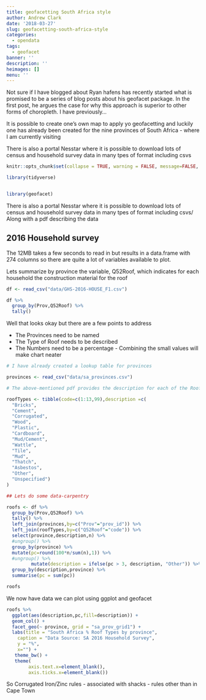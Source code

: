 ```yaml
---
title: geofacetting South Africa style
author: Andrew Clark
date: '2018-03-27'
slug: geofacetting-south-africa-style
categories:
  - opendata
tags:
  - geofacet
banner: ''
description: ''
heimages: []
menu: ''
---
```



Not sure if I have blogged about Ryan hafens has recently started what is promised to be a series of blog posts about his geofacet package. In the first post, he argues the case for why this approach is superior to other forms of choropleth. I have previously...

It is possible to create one's own map to apply yo geofacetting and luckily one has already been created for the nine provinces of South Africa - where I am currently visiting

There is also a portal Nesstar where it is possible to download lots of census and household survey data in many tpes of format including csvs

```r
knitr::opts_chunk$set(collapse = TRUE, warning = FALSE, message=FALSE, echo=FALSE,  fig.align = 'center')
```

```r
library(tidyverse)


library(geofacet)


```

There is also a portal Nesstar where it is possible to download lots of census and household survey data in many tpes of format including csvs/ Along with a pdf describing the data

## 2016 Household survey

The 12MB takes a few seconds to read in but results in a data.frame with 274 columns so there
are quite a lot of variables available to plot. 

Lets summarize by province the variable, Q52Roof, which indicates for each
household the construction material for the roof


```r

df <- read_csv("data/GHS-2016-HOUSE_F1.csv")

df %>% 
  group_by(Prov,Q52Roof) %>% 
  tally()


```

Well that looks okay but there are a few points to address

  * The Provinces need to be named
  * The Type of Roof needs to be described
  * The Numbers need to be a percentage - Combining the small values will make chart neater
  
```r

# I have already created a lookup table for provinces

provinces <- read_csv("data/sa_provinces.csv")

# The above-mentioned pdf provides the description for each of the Roof codes

roofTypes <- tibble(code=c(1:13,99),description =c(
  "Bricks",
  "Cement",
  "Corrugated",
  "Wood",
  "Plastic",
  "Cardboard",
  "Mud/Cement",
  "Wattle",
  "Tile",
  "Mud",
  "Thatch",
  "Asbestos",
  "Other",
  "Unspecified")
)

## Lets do some data-carpentry

roofs <- df %>% 
  group_by(Prov,Q52Roof) %>% 
  tally() %>% 
  left_join(provinces,by=c("Prov"="prov_id")) %>% 
  left_join(roofTypes,by=c("Q52Roof"="code")) %>% 
  select(province,description,n) %>% 
  #ungroup() %>% 
  group_by(province) %>% 
  mutate(pc=round(100*n/sum(n),1)) %>% 
  #ungroup() %>% 
         mutate(description = ifelse(pc > 3, description, "Other")) %>% 
  group_by(description,province) %>% 
  summarise(pc = sum(pc))

roofs

```
  
  
  We now have data we can plot using ggplot and geofacet
  
```r

roofs %>% 
  ggplot(aes(description,pc,fill=description)) +
  geom_col() +
  facet_geo(~ province, grid = "sa_prov_grid1") +
  labs(title = "South Africa % Roof Types by province",
    caption = "Data Source: SA 2016 Household Survey",
    y = "%",
    x="") +
   theme_bw() +
   theme(
        axis.text.x=element_blank(),
        axis.ticks.x=element_blank()) 


```
  
  So Corrugated Iron/Zinc rules - associated with shacks - rules other than in Cape Town